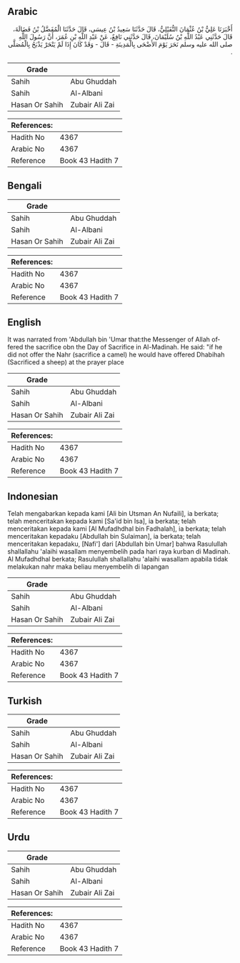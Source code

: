 ## Arabic


<div dir="rtl" lang="ar" style={{fontSize:'larger',backgroundColor:'#f8f9fa',padding:20}}>
أَخْبَرَنَا عَلِيُّ بْنُ عُثْمَانَ النُّفَيْلِيُّ، قَالَ حَدَّثَنَا سَعِيدُ بْنُ عِيسَى، قَالَ حَدَّثَنَا الْمُفَضَّلُ بْنُ فَضَالَةَ، قَالَ حَدَّثَنِي عَبْدُ اللَّهِ بْنُ سُلَيْمَانَ، قَالَ حَدَّثَنِي نَافِعٌ، عَنْ عَبْدِ اللَّهِ بْنِ عُمَرَ، أَنَّ رَسُولَ اللَّهِ صلى الله عليه وسلم نَحَرَ يَوْمَ الأَضْحَى بِالْمَدِينَةِ - قَالَ - وَقَدْ كَانَ إِذَا لَمْ يَنْحَرْ يَذْبَحُ بِالْمُصَلَّى ‏.‏
</div>
<div style={{backgroundColor:'#f8f9fa',padding:20, marginBottom: 10}}><table> <thead> <tr> <th>Grade</th> <th></th> </tr> </thead> <tbody> <tr><td>Sahih</td><td>Abu Ghuddah</td></tr><tr><td>Sahih</td><td>Al-Albani</td></tr><tr><td>Hasan Or Sahih</td><td>Zubair Ali Zai</td></tr></tbody></table><table> <thead> <tr> <th>References:</th> <th></th> </tr> </thead> <tbody><tr><td>Hadith No</td><td>4367</td></tr><tr><td>Arabic No</td><td>4367</td></tr><tr><td>Reference</td><td>Book 43 Hadith 7</td></tr></tbody></table></div>

## Bengali


<div dir="ltr" lang="bn" style={{fontSize:'larger',backgroundColor:'#f8f9fa',padding:20}}>

</div>
<div style={{backgroundColor:'#f8f9fa',padding:20, marginBottom: 10}}><table> <thead> <tr> <th>Grade</th> <th></th> </tr> </thead> <tbody> <tr><td>Sahih</td><td>Abu Ghuddah</td></tr><tr><td>Sahih</td><td>Al-Albani</td></tr><tr><td>Hasan Or Sahih</td><td>Zubair Ali Zai</td></tr></tbody></table><table> <thead> <tr> <th>References:</th> <th></th> </tr> </thead> <tbody><tr><td>Hadith No</td><td>4367</td></tr><tr><td>Arabic No</td><td>4367</td></tr><tr><td>Reference</td><td>Book 43 Hadith 7</td></tr></tbody></table></div>

## English


<div dir="ltr" lang="en" style={{fontSize:'larger',backgroundColor:'#f8f9fa',padding:20}}>
It was narrated from 'Abdullah bin 'Umar that:the Messenger of Allah offered the sacrifice obn the Day of Sacrifice in Al-Madinah. He said: "if he did not offer the Nahr (sacrifice a camel) he would have offered Dhabihah (Sacrificed a sheep) at the prayer place
</div>
<div style={{backgroundColor:'#f8f9fa',padding:20, marginBottom: 10}}><table> <thead> <tr> <th>Grade</th> <th></th> </tr> </thead> <tbody> <tr><td>Sahih</td><td>Abu Ghuddah</td></tr><tr><td>Sahih</td><td>Al-Albani</td></tr><tr><td>Hasan Or Sahih</td><td>Zubair Ali Zai</td></tr></tbody></table><table> <thead> <tr> <th>References:</th> <th></th> </tr> </thead> <tbody><tr><td>Hadith No</td><td>4367</td></tr><tr><td>Arabic No</td><td>4367</td></tr><tr><td>Reference</td><td>Book 43 Hadith 7</td></tr></tbody></table></div>

## Indonesian


<div dir="ltr" lang="id" style={{fontSize:'larger',backgroundColor:'#f8f9fa',padding:20}}>
Telah mengabarkan kepada kami [Ali bin Utsman An Nufaili], ia berkata; telah menceritakan kepada kami [Sa'id bin Isa], ia berkata; telah menceritakan kepada kami [Al Mufadhdhal bin Fadhalah], ia berkata; telah menceritakan kepadaku [Abdullah bin Sulaiman], ia berkata; telah menceritakan kepadaku, [Nafi'] dari [Abdullah bin Umar] bahwa Rasulullah shallallahu 'alaihi wasallam menyembelih pada hari raya kurban di Madinah. Al Mufadhdhal berkata; Rasulullah shallallahu 'alaihi wasallam apabila tidak melakukan nahr maka beliau menyembelih di lapangan
</div>
<div style={{backgroundColor:'#f8f9fa',padding:20, marginBottom: 10}}><table> <thead> <tr> <th>Grade</th> <th></th> </tr> </thead> <tbody> <tr><td>Sahih</td><td>Abu Ghuddah</td></tr><tr><td>Sahih</td><td>Al-Albani</td></tr><tr><td>Hasan Or Sahih</td><td>Zubair Ali Zai</td></tr></tbody></table><table> <thead> <tr> <th>References:</th> <th></th> </tr> </thead> <tbody><tr><td>Hadith No</td><td>4367</td></tr><tr><td>Arabic No</td><td>4367</td></tr><tr><td>Reference</td><td>Book 43 Hadith 7</td></tr></tbody></table></div>

## Turkish


<div dir="ltr" lang="tr" style={{fontSize:'larger',backgroundColor:'#f8f9fa',padding:20}}>

</div>
<div style={{backgroundColor:'#f8f9fa',padding:20, marginBottom: 10}}><table> <thead> <tr> <th>Grade</th> <th></th> </tr> </thead> <tbody> <tr><td>Sahih</td><td>Abu Ghuddah</td></tr><tr><td>Sahih</td><td>Al-Albani</td></tr><tr><td>Hasan Or Sahih</td><td>Zubair Ali Zai</td></tr></tbody></table><table> <thead> <tr> <th>References:</th> <th></th> </tr> </thead> <tbody><tr><td>Hadith No</td><td>4367</td></tr><tr><td>Arabic No</td><td>4367</td></tr><tr><td>Reference</td><td>Book 43 Hadith 7</td></tr></tbody></table></div>

## Urdu


<div dir="rtl" lang="ur" style={{fontSize:'larger',backgroundColor:'#f8f9fa',padding:20}}>

</div>
<div style={{backgroundColor:'#f8f9fa',padding:20, marginBottom: 10}}><table> <thead> <tr> <th>Grade</th> <th></th> </tr> </thead> <tbody> <tr><td>Sahih</td><td>Abu Ghuddah</td></tr><tr><td>Sahih</td><td>Al-Albani</td></tr><tr><td>Hasan Or Sahih</td><td>Zubair Ali Zai</td></tr></tbody></table><table> <thead> <tr> <th>References:</th> <th></th> </tr> </thead> <tbody><tr><td>Hadith No</td><td>4367</td></tr><tr><td>Arabic No</td><td>4367</td></tr><tr><td>Reference</td><td>Book 43 Hadith 7</td></tr></tbody></table></div>
